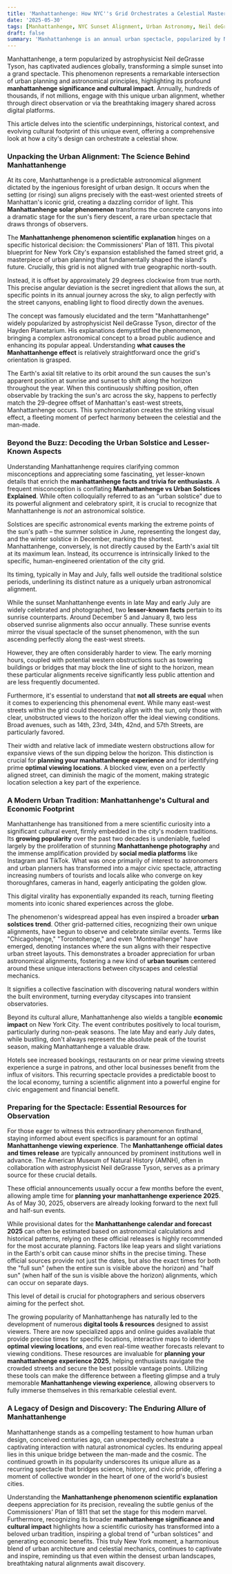 ```yaml
---
title: 'Manhattanhenge: How NYC''s Grid Orchestrates a Celestial Masterpiece'
date: '2025-05-30'
tags: [Manhattanhenge, NYC Sunset Alignment, Urban Astronomy, Neil deGrasse Tyson, Manhattanhenge Viewing Guide, New York City Events, Manhattanhenge Photography, Urban Planning NYC]
draft: false
summary: 'Manhattanhenge is an annual urban spectacle, popularized by Neil deGrasse Tyson, where the setting sun aligns precisely with Manhattan''s street grid—a result of the 1811 Commissioners'' Plan''s specific offset—transforming it into a beloved cultural event with growing economic impact.'
---
```


Manhattanhenge, a term popularized by astrophysicist Neil deGrasse Tyson, has captivated audiences globally, transforming a simple sunset into a grand spectacle. This phenomenon represents a remarkable intersection of urban planning and astronomical principles, highlighting its profound **manhattanhenge significance and cultural impact**. Annually, hundreds of thousands, if not millions, engage with this unique urban alignment, whether through direct observation or via the breathtaking imagery shared across digital platforms.

This article delves into the scientific underpinnings, historical context, and evolving cultural footprint of this unique event, offering a comprehensive look at how a city's design can orchestrate a celestial show.

### Unpacking the Urban Alignment: The Science Behind Manhattanhenge

At its core, Manhattanhenge is a predictable astronomical alignment dictated by the ingenious foresight of urban design. It occurs when the setting (or rising) sun aligns precisely with the east-west oriented streets of Manhattan's iconic grid, creating a dazzling corridor of light. This **Manhattanhenge solar phenomenon** transforms the concrete canyons into a dramatic stage for the sun's fiery descent, a rare urban spectacle that draws throngs of observers.

The **Manhattanhenge phenomenon scientific explanation** hinges on a specific historical decision: the Commissioners' Plan of 1811. This pivotal blueprint for New York City's expansion established the famed street grid, a masterpiece of urban planning that fundamentally shaped the island's future. Crucially, this grid is not aligned with true geographic north-south.

Instead, it is offset by approximately 29 degrees clockwise from true north. This precise angular deviation is the secret ingredient that allows the sun, at specific points in its annual journey across the sky, to align perfectly with the street canyons, enabling light to flood directly down the avenues.

The concept was famously elucidated and the term "Manhattanhenge" widely popularized by astrophysicist Neil deGrasse Tyson, director of the Hayden Planetarium. His explanations demystified the phenomenon, bringing a complex astronomical concept to a broad public audience and enhancing its popular appeal. Understanding **what causes the Manhattanhenge effect** is relatively straightforward once the grid's orientation is grasped.

The Earth's axial tilt relative to its orbit around the sun causes the sun's apparent position at sunrise and sunset to shift along the horizon throughout the year. When this continuously shifting position, often observable by tracking the sun's arc across the sky, happens to perfectly match the 29-degree offset of Manhattan's east-west streets, Manhattanhenge occurs. This synchronization creates the striking visual effect, a fleeting moment of perfect harmony between the celestial and the man-made.

### Beyond the Buzz: Decoding the Urban Solstice and Lesser-Known Aspects

Understanding Manhattanhenge requires clarifying common misconceptions and appreciating some fascinating, yet lesser-known details that enrich the **manhattanhenge facts and trivia for enthusiasts**. A frequent misconception is conflating **Manhattanhenge vs Urban Solstices Explained**. While often colloquially referred to as an "urban solstice" due to its powerful alignment and celebratory spirit, it is crucial to recognize that Manhattanhenge is *not* an astronomical solstice.

Solstices are specific astronomical events marking the extreme points of the sun's path – the summer solstice in June, representing the longest day, and the winter solstice in December, marking the shortest. Manhattanhenge, conversely, is not directly caused by the Earth's axial tilt at its maximum lean. Instead, its occurrence is intrinsically linked to the specific, human-engineered orientation of the city grid.

Its timing, typically in May and July, falls well outside the traditional solstice periods, underlining its distinct nature as a uniquely urban astronomical alignment.

While the sunset Manhattanhenge events in late May and early July are widely celebrated and photographed, two **lesser-known facts** pertain to its sunrise counterparts. Around December 5 and January 8, two less observed sunrise alignments also occur annually. These sunrise events mirror the visual spectacle of the sunset phenomenon, with the sun ascending perfectly along the east-west streets.

However, they are often considerably harder to view. The early morning hours, coupled with potential western obstructions such as towering buildings or bridges that may block the line of sight to the horizon, mean these particular alignments receive significantly less public attention and are less frequently documented.

Furthermore, it's essential to understand that **not all streets are equal** when it comes to experiencing this phenomenal event. While many east-west streets within the grid could theoretically align with the sun, only those with clear, unobstructed views to the horizon offer the ideal viewing conditions. Broad avenues, such as 14th, 23rd, 34th, 42nd, and 57th Streets, are particularly favored.

Their width and relative lack of immediate western obstructions allow for expansive views of the sun dipping below the horizon. This distinction is crucial for **planning your manhattanhenge experience** and for identifying prime **optimal viewing locations**. A blocked view, even on a perfectly aligned street, can diminish the magic of the moment, making strategic location selection a key part of the experience.

### A Modern Urban Tradition: Manhattanhenge's Cultural and Economic Footprint

Manhattanhenge has transitioned from a mere scientific curiosity into a significant cultural event, firmly embedded in the city's modern traditions. Its **growing popularity** over the past two decades is undeniable, fueled largely by the proliferation of stunning **Manhattanhenge photography** and the immense amplification provided by **social media platforms** like Instagram and TikTok. What was once primarily of interest to astronomers and urban planners has transformed into a major civic spectacle, attracting increasing numbers of tourists and locals alike who converge on key thoroughfares, cameras in hand, eagerly anticipating the golden glow.

This digital virality has exponentially expanded its reach, turning fleeting moments into iconic shared experiences across the globe.

The phenomenon's widespread appeal has even inspired a broader **urban solstices trend**. Other grid-patterned cities, recognizing their own unique alignments, have begun to observe and celebrate similar events. Terms like "Chicagohenge," "Torontohenge," and even "Montrealhenge" have emerged, denoting instances where the sun aligns with their respective urban street layouts. This demonstrates a broader appreciation for urban astronomical alignments, fostering a new kind of **urban tourism** centered around these unique interactions between cityscapes and celestial mechanics.

It signifies a collective fascination with discovering natural wonders within the built environment, turning everyday cityscapes into transient observatories.

Beyond its cultural allure, Manhattanhenge also wields a tangible **economic impact** on New York City. The event contributes positively to local tourism, particularly during non-peak seasons. The late May and early July dates, while bustling, don't always represent the absolute peak of the tourist season, making Manhattanhenge a valuable draw.

Hotels see increased bookings, restaurants on or near prime viewing streets experience a surge in patrons, and other local businesses benefit from the influx of visitors. This recurring spectacle provides a predictable boost to the local economy, turning a scientific alignment into a powerful engine for civic engagement and financial benefit.

### Preparing for the Spectacle: Essential Resources for Observation

For those eager to witness this extraordinary phenomenon firsthand, staying informed about event specifics is paramount for an optimal **Manhattanhenge viewing experience**. The **Manhattanhenge official dates and times release** are typically announced by prominent institutions well in advance. The American Museum of Natural History (AMNH), often in collaboration with astrophysicist Neil deGrasse Tyson, serves as a primary source for these crucial details.

These official announcements usually occur a few months before the event, allowing ample time for **planning your manhattanhenge experience 2025**. As of May 30, 2025, observers are already looking forward to the next full and half-sun events.

While provisional dates for the **Manhattanhenge calendar and forecast 2025** can often be estimated based on astronomical calculations and historical patterns, relying on these official releases is highly recommended for the most accurate planning. Factors like leap years and slight variations in the Earth's orbit can cause minor shifts in the precise timing. These official sources provide not just the dates, but also the exact times for both the "full sun" (when the entire sun is visible above the horizon) and "half sun" (when half of the sun is visible above the horizon) alignments, which can occur on separate days.

This level of detail is crucial for photographers and serious observers aiming for the perfect shot.

The growing popularity of Manhattanhenge has naturally led to the development of numerous **digital tools & resources** designed to assist viewers. There are now specialized apps and online guides available that provide precise times for specific locations, interactive maps to identify **optimal viewing locations**, and even real-time weather forecasts relevant to viewing conditions. These resources are invaluable for **planning your manhattanhenge experience 2025**, helping enthusiasts navigate the crowded streets and secure the best possible vantage points. Utilizing these tools can make the difference between a fleeting glimpse and a truly memorable **Manhattanhenge viewing experience**, allowing observers to fully immerse themselves in this remarkable celestial event.

### A Legacy of Design and Discovery: The Enduring Allure of Manhattanhenge

Manhattanhenge stands as a compelling testament to how human urban design, conceived centuries ago, can unexpectedly orchestrate a captivating interaction with natural astronomical cycles. Its enduring appeal lies in this unique bridge between the man-made and the cosmic. The continued growth in its popularity underscores its unique allure as a recurring spectacle that bridges science, history, and civic pride, offering a moment of collective wonder in the heart of one of the world's busiest cities.

Understanding the **Manhattanhenge phenomenon scientific explanation** deepens appreciation for its precision, revealing the subtle genius of the Commissioners' Plan of 1811 that set the stage for this modern marvel. Furthermore, recognizing its broader **manhattanhenge significance and cultural impact** highlights how a scientific curiosity has transformed into a beloved urban tradition, inspiring a global trend of "urban solstices" and generating economic benefits. This truly New York moment, a harmonious blend of urban architecture and celestial mechanics, continues to captivate and inspire, reminding us that even within the densest urban landscapes, breathtaking natural alignments await discovery.